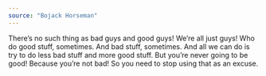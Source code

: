 ```yaml
---
source: "Bojack Horseman"
---
```


There’s no such thing as bad guys and good guys! We’re all just guys! Who do good stuff, sometimes. And bad stuff, sometimes. And all we can do is try to do less bad stuff and more good stuff. But you’re never going to be good! Because you’re not bad! So you need to stop using that as an excuse.



